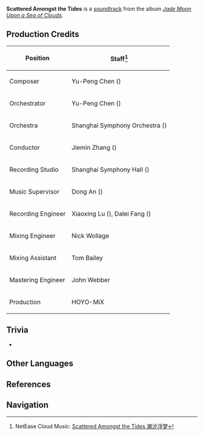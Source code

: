 {{Soundtrack Infobox
|title          =
|image          = Jade Moon Upon a Sea of Clouds.png
|album          = Jade Moon Upon a Sea of Clouds
|disc           = 1
|number         = 32
|featured       =
|featured2      =
|featured3      =
|featured_disc  =
|featured_disc2 =
|featured_disc3 =
|youtube_id     = t1O7LpOTBfM
|youtube_time   = 2666
|spotify_id     = 4gxAxQScUpwnCtCnM4Y1Uv
|played_in      = Liyue; Cool Isle
|during         = [[Liyue]], [[Cool Isle]]
|domain         =
|previous       = Hazy Light
|next           = Rhythms From the Conch
}}
'''Scattered Amongst the Tides''' is a [[soundtrack]] from the album ''[[Jade Moon Upon a Sea of Clouds]]''.

==Production Credits==
{| class="wikitable" style="text-align:left; height:0.5em"
! Position
! Staff<ref>NetEase Cloud Music: [https://music.163.com/#/song?id=1492275688 Scattered Amongst the Tides 潮汐浮梦]</ref>
|-
! Composer
| Yu-Peng Chen ({{zh|陈致逸}})
|-
! Orchestrator
| Yu-Peng Chen ({{zh|陈致逸}})
|-
! Orchestra
| Shanghai Symphony Orchestra ({{zh|上海交响乐团}})
|-
! Conductor
| Jiemin Zhang ({{zh|张洁敏}})
|-
! Recording Studio
| Shanghai Symphony Hall ({{zh|上海交响乐团音乐厅}})
|-
! Music Supervisor
| Dong An ({{zh|安栋}})
|-
! Recording Engineer
| Xiaoxing Lu ({{zh|陆晓幸}}), Dalei Fang ({{zh|房大磊}})
|-
! Mixing Engineer
| Nick Wollage
|-
! Mixing Assistant
| Tom Bailey
|-
! Mastering Engineer
| John Webber
|-
! Production
| HOYO-MiX
|}

==Trivia==
* {{Transclude|Joy of Returning|JoyTheme|section=1}}

==Other Languages==
{{Other Languages
|en      = Scattered Amongst the Tides
|zhs     = 潮汐浮梦
|zhs_rm  = Cháoxī Fúmèng
|zht     = 潮汐浮夢
|zht_rm  = Cháoxī Fúmèng
|zh_tl   = Fleeting Dreams of Tides
|ja      = 潮汐浮夢
|ja_rm   = Chouseki Fumu{{Assumed}}
|ja_tl   = 
}}

==References==
{{Reflist}}

==Navigation==
{{Soundtrack Navbox|Jade Moon Upon a Sea of Clouds}}